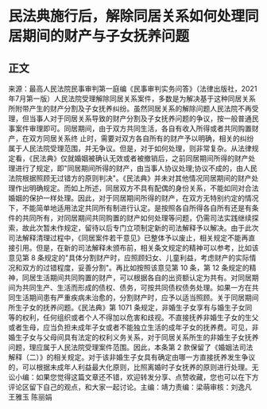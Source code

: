 # 民法典施行后，解除同居关系如何处理同居期间的财产与子女抚养问题
## 正文
来源：最高人民法院民事审判第一庭编《民事审判实务问答》（法律出版社，2021年7月第一版）人民法院受理解除同居关系案件，多数是为解决基于这种同居关系所附带产生的财产分割及子女抚养纠纷。虽然同居关系的解除问题人民法院不再受理，但当事人对于同居关系导致的财产分割及子女抚养问题的争议，按一般普通民事案件审理即可。同居期间，由于双方共同生活，各自有收入所得或者共同购置财产，在双方同居关系终 止时，需要对双方各自所有的财产予以明确，相关的纠纷属于人民法院受理范围，并无争议。但是，对于如何处理，则非常复杂。从法律规定看，《民法典》仅就婚姻被确认无效或者被撤销后，之前同居期间所得的财产处理进行了规定，即"同居期间所得的财产，由当事人协议处理;协议不成的，由人民法院根据照顾无过错方的原则判决"。《民法典》并未对其他情况同居期间的财产处理作出明确规定。而如上所述，同居双方不具有配偶的身份关系，不能如同对合法婚姻的保护一样处理。因此，对于同居期间所得的财产，在双方无特别约定的情况下，不能简单地适用法定共同所有制进行认定。是按照各自所得各自所有还是有条件的共同所有，对同居期间共同购置的财产如何处理等问题，仍需司法实践继续探索，故此次暂未作规定，留待以后专门立项制定新的司法解释予以解决。由于此次司法解释清理过程中，《同居案件若干意见》已整体予以废止，相关规定不能再直接引用。但是，在新的司法解释未颁布前，相关条文规定的精神可以参考，比如该意见第 8 条规定的"具体分割财产时，应照顾妇女、儿童利益，考虑财产的实际情况和双方的过错程度，妥善分割"。再比如按照该意见第 10 条，第 12 条规定的精神，同居生活期间共同购置的财产，可以根据各自的出资额认定为共有。对同居期间为共同生产、生活而形成的债权、债务，可按共同债权债务处理。如果一方在共同生活期间患有严重疾病未治愈的，分割财产时，应予以适当照顾。关于同居期间所生子女的抚养问题。《民法典》第 1071 条规定，非婚生子女享有与婚生子女同等的权利，任何组织或者个人不得加以危害和歧视。不直接抚养非婚生子女的生父或者生母，应当负担未成年子女或者不能独立生活的成年子女的抚养费。可见，非婚生子女与父母间具有法定的权利义务关系，对于同居关系所生的非婚生子女抚养问题，理应属于人民法院受理案件范围。因此，本条第 2 款保留了《婚姻法司法解释（二）》的相关规定。对于该非婚生子女具有确定由哪一方直接抚养发生争议的，可以根据未成年人利益最大化原则，比照离婚时子女抚养的原则进行处理。无讼小编：如果您觉得这篇文章还不错，欢迎转发分享、点赞收藏，您也可以在下方评论区留下自己的观点，和大家一起讨论。主编：靖力责编：梁萌审核：刘逸凡 王雅玉 陈丽娟
